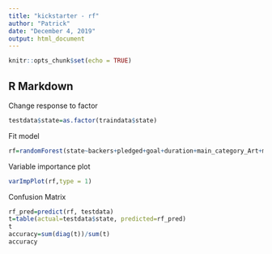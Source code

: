 ---
title: "kickstarter - rf"
author: "Patrick"
date: "December 4, 2019"
output: html_document
---

```{r setup, include=FALSE}
knitr::opts_chunk$set(echo = TRUE)
```

## R Markdown

Change response to factor
```{r}
testdata$state=as.factor(traindata$state)
```

Fit model
```{r}
rf=randomForest(state~backers+pledged+goal+duration+main_category_Art+main_category_Comics+main_category_Crafts+main_category_Dance+main_category_Design+main_category_Fashion+main_category_Food+main_category_Games+main_category_Journalism+main_category_Music+main_category_Photography+main_category_Publishing+main_category_Technology+main_category_Theater, data=traindata, ntree=200, mtry=4, nodesize=5, importance=TRUE)
```

Variable importance plot
```{r}
varImpPlot(rf,type = 1)
```

Confusion Matrix
```{r}
rf_pred=predict(rf, testdata)
t=table(actual=testdata$state, predicted=rf_pred)
t
accuracy=sum(diag(t))/sum(t)
accuracy
```
